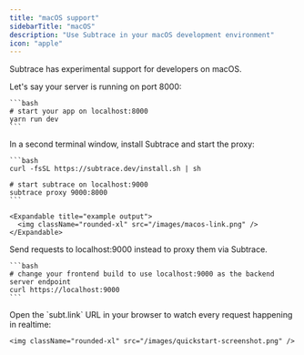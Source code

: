 ```yaml
---
title: "macOS support"
sidebarTitle: "macOS"
description: "Use Subtrace in your macOS development environment"
icon: "apple"
---
```


Subtrace has experimental support for developers on macOS.

<Steps>
  <Step title="Start your app">
    Let's say your server is running on port 8000:

    ```bash
    # start your app on localhost:8000
    yarn run dev
    ```
  </Step>

  <Step title="Start Subtrace">
    In a second terminal window, install Subtrace and start the proxy:

    ```bash
    curl -fsSL https://subtrace.dev/install.sh | sh

    # start subtrace on localhost:9000
    subtrace proxy 9000:8000
    ```

    <Expandable title="example output">
      <img className="rounded-xl" src="/images/macos-link.png" />
    </Expandable>
  </Step>

  <Step title="Run proxy">
    Send requests to localhost:9000 instead to proxy them via Subtrace.

    ```bash
    # change your frontend build to use localhost:9000 as the backend server endpoint
    curl https://localhost:9000
    ```
  </Step>

  <Step title="Watch">
    Open the `subt.link` URL in your browser to watch every request happening
    in realtime:

    <img className="rounded-xl" src="/images/quickstart-screenshot.png" />
  </Step>
</Steps>
